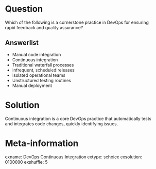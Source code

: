 Question
========
Which of the following is a cornerstone practice in DevOps for ensuring rapid feedback and quality assurance?

Answerlist
----------
* Manual code integration
* Continuous integration
* Traditional waterfall processes
* Infrequent, scheduled releases
* Isolated operational teams
* Unstructured testing routines
* Manual deployment

Solution
========
Continuous integration is a core DevOps practice that automatically tests and integrates code changes, quickly identifying issues.

Meta-information
================
exname: DevOps Continuous Integration
extype: schoice
exsolution: 0100000
exshuffle: 5
